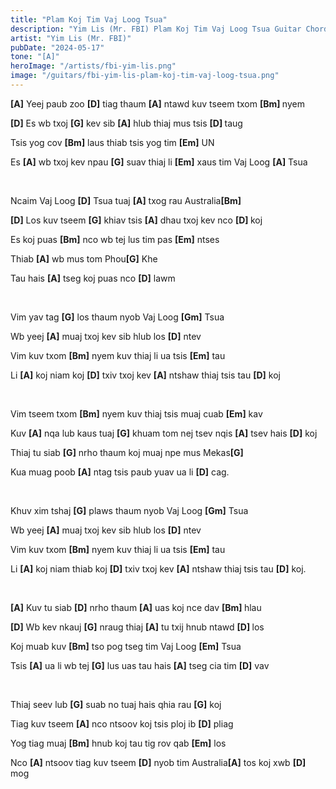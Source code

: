 ```yaml
---
title: "Plam Koj Tim Vaj Loog Tsua"
description: "Yim Lis (Mr. FBI) Plam Koj Tim Vaj Loog Tsua Guitar Chords"
artist: "Yim Lis (Mr. FBI)"
pubDate: "2024-05-17"
tone: "[A]"
heroImage: "/artists/fbi-yim-lis.png"
image: "/guitars/fbi-yim-lis-plam-koj-tim-vaj-loog-tsua.png"
---
```


<b>[A]</b> Yeej paub zoo <b>[D]</b> tiag thaum <b>[A]</b> ntawd kuv tseem txom <b>
  [Bm]
</b> nyem

<b>[D]</b> Es wb txoj <b>[G]</b> kev sib <b>[A]</b> hlub thiaj mus tsis <b>
  [D]
</b> taug

Tsis yog cov <b>[Bm]</b> laus thiab tsis yog tim <b>[Em]</b> UN

Es <b>[A]</b> wb txoj kev npau <b>[G]</b> suav thiaj li <b>[Em]</b> xaus tim Vaj Loog <b>[A]</b> Tsua

<br />

Ncaim Vaj Loog <b>[D]</b> Tsua tuaj <b>[A]</b> txog rau Australia<b>[Bm]</b>

<b>[D]</b> Los kuv tseem <b>[G]</b> khiav tsis <b>[A]</b> dhau txoj kev nco <b>
  [D]
</b> koj

Es koj puas <b>[Bm]</b> nco wb tej lus tim pas <b>[Em]</b> ntses

Thiab <b>[A]</b> wb mus tom Phou<b>[G]</b> Khe

Tau hais <b>[A]</b> tseg koj puas nco <b>[D]</b> lawm

<br />

Vim yav tag <b>[G]</b> los thaum nyob Vaj Loog <b>[Gm]</b> Tsua

Wb yeej <b>[A]</b> muaj txoj kev sib hlub los <b>[D]</b> ntev

Vim kuv txom <b>[Bm]</b> nyem kuv thiaj li ua tsis <b>[Em]</b> tau

Li <b>[A]</b> koj niam koj <b>[D]</b> txiv txoj kev <b>[A]</b> ntshaw thiaj tsis tau <b>[D]</b> koj

<br />

Vim tseem txom <b>[Bm]</b> nyem kuv thiaj tsis muaj cuab <b>[Em]</b> kav

Kuv <b>[A]</b> nqa lub kaus tuaj <b>[G]</b> khuam tom nej tsev nqis <b>[A]</b> tsev hais <b>[D]</b> koj

Thiaj tu siab <b>[G]</b> nrho thaum koj muaj npe mus Mekas<b>[G]</b>

Kua muag poob <b>[A]</b> ntag tsis paub yuav ua li <b>[D]</b> cag.

<br />

Khuv xim tshaj <b>[G]</b> plaws thaum nyob Vaj Loog <b>[Gm]</b> Tsua

Wb yeej <b>[A]</b> muaj txoj kev sib hlub los <b>[D]</b> ntev

Vim kuv txom <b>[Bm]</b> nyem kuv thiaj li ua tsis <b>[Em]</b> tau

Li <b>[A]</b> koj niam thiab koj <b>[D]</b> txiv txoj kev <b>[A]</b> ntshaw thiaj tsis tau <b>[D]</b> koj.

<br />

<b>[A]</b> Kuv tu siab <b>[D]</b> nrho thaum <b>[A]</b> uas koj nce dav <b>
  [Bm]
</b> hlau

<b>[D]</b> Wb kev nkauj <b>[G]</b> nraug thiaj <b>[A]</b> tu txij hnub ntawd <b>
  [D]
</b> los

Koj muab kuv <b>[Bm]</b> tso pog tseg tim Vaj Loog <b>[Em]</b> Tsua

Tsis <b>[A]</b> ua li wb tej <b>[G]</b> lus uas tau hais <b>[A]</b> tseg cia tim <b>[D]</b> vav

<br />

Thiaj seev lub <b>[G]</b> suab no tuaj hais qhia rau <b>[G]</b> koj

Tiag kuv tseem <b>[A]</b> nco ntsoov koj tsis ploj ib <b>[D]</b> pliag

Yog tiag muaj <b>[Bm]</b> hnub koj tau tig rov qab <b>[Em]</b> los

Nco <b>[A]</b> ntsoov tiag kuv tseem <b>[D]</b> nyob tim Australia<b>[A]</b> tos koj xwb <b>[D]</b> mog
